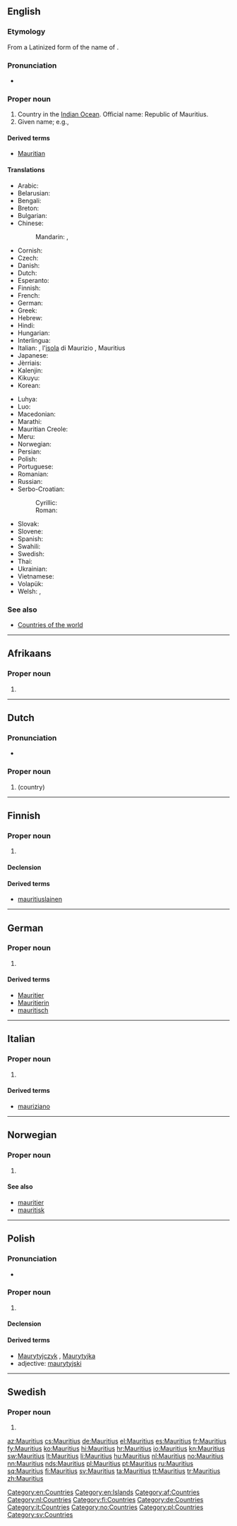 ==English==
{{wikipedia}}

===Etymology===
From a Latinized form of the name of {{w|Maurice of Nassau, Prince of Orange|Maurits van Nassau}}.

===Pronunciation===
* {{audio|En-us-Mauritius.ogg|Audio (US)}}

===Proper noun===
{{en-proper noun}}

# Country in the [[Indian Ocean]]. Official name: Republic of Mauritius.
# Given name; e.g., {{w|St. Mauritius}}

====Derived terms====
* [[Mauritian]]

====Translations====
{{trans-top|Republic of Mauritius}}
* Arabic: {{t|ar|موريشيوس|m|tr=muriishyuus}}
* Belarusian: {{t|be|Маўрыкій|m|tr=Maŭrýkij}}
* Bengali: {{t|bn|মরিশাস}}
* Breton: {{t|br|Moris}}
* Bulgarian: {{t|bg|Мавриций|m|tr=Mavrícij}}
* Chinese:
*: Mandarin: {{t+|cmn|毛里求斯|tr=Máolǐqiúsī|sc=Hani}}, {{qualifier|Taiwan}} {{t|cmn|模里西斯|tr=Mólǐxīsī|sc=Hani}}
* Cornish: {{t|kw|Enys Morris|f}}
* Czech: {{t+|cs|Mauricius|m}}
* Danish: {{t|da|Mauritius}}
* Dutch: {{t+|nl|Mauritius}}
* Esperanto: {{t|eo|Maŭricio}}
* Finnish: {{t+|fi|Mauritius}}
* French: {{t+|fr|Maurice|m}}
* German: {{t+|de|Mauritius|n}}
* Greek: {{t+|el|Μαυρίκιος|m|tr=Mauríkios}}
* Hebrew: {{t|he|מאוריציוס|m|tr=Ma'uritsius}}
* Hindi: {{t+|hi|मॉरिशस|tr=moriśas}}
* Hungarian: {{t+|hu|Mauritius}}
* Interlingua: {{t|ia|Mauritio}}
* Italian: {{t+|it|Maurizio|m}}, l'[[isola]] di Maurizio {{g|f}}, Mauritius
* Japanese: {{t|ja|モーリシャス|tr=mōrishasu}}
* Jèrriais: {{t|roa-jer|Île Maurice|f}}
* Kalenjin: {{t|kln|Morisi}}
* Kikuyu: {{t|ki|Morisi}}
* Korean: {{t+|ko|모리셔스|tr=Morisyeoseu|sc=Hang}}
{{trans-mid}}
* Luhya: {{t|luy|Moriisi}}
* Luo: {{t|luo|Morisi}}
* Macedonian: {{t|mk|Маврициус|m|tr=Mavrícius}}
* Marathi: {{t|mr|मॉरिशस|tr=mǒriśasa|sc=Deva}}
* Mauritian Creole: {{t|mfe|Moris}}
* Meru: {{t|mer|Morisi}}
* Norwegian: {{t+|no|Mauritius}}
* Persian: {{t|fa|موریس}}
* Polish: {{t+|pl|Mauritius}}
* Portuguese: {{t+|pt|Maurícia}}
* Romanian: {{t|ro|Mauritius|n}}
* Russian: {{t|ru|Маврикий|m|tr=Mavríkij}}
* Serbo-Croatian:
*: Cyrillic: {{t|sh|Маурицијус|m|sc=Cyrl}}
*: Roman: {{t|sh|Mauricijus|m}}
* Slovak: {{t|sk|Maurícius|m}}
* Slovene: {{t|sl|Mauritius|m}}
* Spanish: {{t+|es|Mauricio}}
* Swahili: {{t+|sw|Morisi}}
* Swedish: {{t+|sv|Mauritius}}
* Thai: {{t+|th|มอริเชียส|tr=morríchîat}}
* Ukrainian: {{t+|uk|Маврикій|m|tr=Mavrýkij}}
* Vietnamese: {{t|vi|Mauritius}}
* Volapük: {{t+|vo|Moriseän}}
* Welsh: {{t|cy|Mauritius|f}}, {{t|cy|Mawrisiws|f}}
{{trans-bottom}}

===See also===
* [[Appendix:Countries of the world|Countries of the world]]

[[Category:en:Countries]]
[[Category:en:Islands]]

----

==Afrikaans==

===Proper noun===
{{head|af|proper noun}}

# {{l|en|Mauritius}}

[[Category:af:Countries]]

----

==Dutch==
{{wikipedia|lang=nl}}

===Pronunciation===
* {{audio|Nl-Mauritius.ogg|Audio}}

===Proper noun===
{{nl-proper noun}}

# {{l|en|Mauritius}} (country)

[[Category:nl:Countries]]

----

==Finnish==
{{wikipedia|lang=fi}}

===Proper noun===
{{fi-proper noun}}

# {{l|en|Mauritius}}

====Declension====
{{fi-decl-vastaus|n=sg|Mauritiu|a}}

====Derived terms====
* [[mauritiuslainen]]

[[Category:fi:Countries]]

----

==German==
{{wikipedia|lang=de}}

===Proper noun===
{{head|de|proper noun|g=n}}

# {{l|en|Mauritius}}

====Derived terms====
* [[Mauritier]]
* [[Mauritierin]]
* [[mauritisch]]

[[Category:de:Countries]]

----

==Italian==
{{wikipedia|lang=it}}

===Proper noun===
{{it-proper noun|g=m}}

# {{l|en|Mauritius}}

====Derived terms====
* [[mauriziano]]

[[Category:it:Countries]]

----

==Norwegian==

===Proper noun===
{{head|no|proper noun}}

# {{l|en|Mauritius}}

====See also====
* [[mauritier]]
* [[mauritisk]]

[[Category:no:Countries]]

----

==Polish==

===Pronunciation===
* {{audio|Pl-Mauritius.ogg|Audio}}

===Proper noun===
{{head|pl|proper noun|g=m}}

# {{l|en|Mauritius}}

====Declension====
{{pl-decl-noun-sing
|Mauritius
|Mauritiusa
|Mauritiusowi
|Mauritius
|Mauritiusem
|Mauritiusie
|Mauritiusie
}}

====Derived terms====
* [[Maurytyjczyk]] {{g|m}}, [[Maurytyjka]] {{g|f}}
* adjective: [[maurytyjski]]

[[Category:pl:Countries]]

----

==Swedish==

===Proper noun===
{{head|sv|proper noun}}

# {{l|en|Mauritius}}

[[Category:sv:Countries]]

[[az:Mauritius]]
[[cs:Mauritius]]
[[de:Mauritius]]
[[el:Mauritius]]
[[es:Mauritius]]
[[fr:Mauritius]]
[[fy:Mauritius]]
[[ko:Mauritius]]
[[hi:Mauritius]]
[[hr:Mauritius]]
[[io:Mauritius]]
[[kn:Mauritius]]
[[sw:Mauritius]]
[[lt:Mauritius]]
[[li:Mauritius]]
[[hu:Mauritius]]
[[nl:Mauritius]]
[[no:Mauritius]]
[[nn:Mauritius]]
[[nds:Mauritius]]
[[pl:Mauritius]]
[[pt:Mauritius]]
[[ru:Mauritius]]
[[sq:Mauritius]]
[[fi:Mauritius]]
[[sv:Mauritius]]
[[ta:Mauritius]]
[[tt:Mauritius]]
[[tr:Mauritius]]
[[zh:Mauritius]]